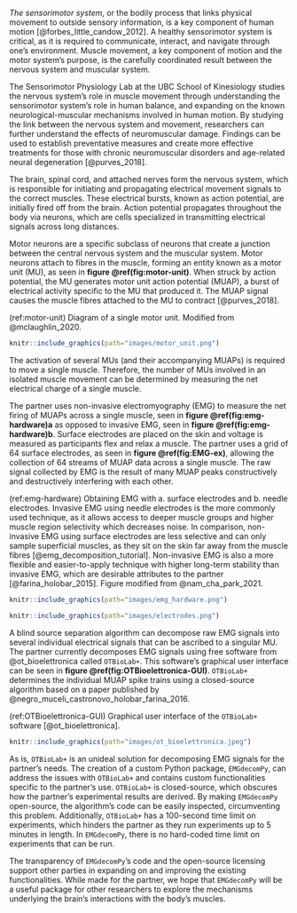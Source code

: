 *The sensorimotor system*, or the bodily process that links physical movement to outside sensory information, is a key component of human motion [@forbes_little_candow_2012]. A healthy sensorimotor system is critical, as it is required to communicate, interact, and navigate through one's environment. Muscle movement, a key component of motion and the motor system’s purpose, is the carefully coordinated result between the nervous system and muscular system.

The Sensorimotor Physiology Lab at the UBC School of Kinesiology studies the nervous system's role in muscle movement through understanding the sensorimotor system's role in human balance, and expanding on the known neurological-muscular mechanisms involved in human motion. By studying the link between the nervous system and movement, researchers can further understand the effects of neuromuscular damage. Findings can be used to establish preventative measures and create more effective treatments for those with chronic neuromuscular disorders and age-related neural degeneration [@purves_2018].

The brain, spinal cord, and attached nerves form the nervous system, which is responsible for initiating and propagating electrical movement signals to the correct muscles. These electrical bursts, known as action potential, are initially fired off from the brain. Action potential propagates throughout the body via neurons, which are cells specialized in transmitting electrical signals across long distances.

Motor neurons are a specific subclass of neurons that create a junction between the central nervous system and the muscular system. Motor neurons attach to fibres in the muscle, forming an entity known as a motor unit (MU), as seen in **figure \@ref(fig:motor-unit)**. When struck by action potential, the MU generates motor unit action potential (MUAP), a burst of electrical activity specific to the MU that produced it. The MUAP signal causes the muscle fibres attached to the MU to contract [@purves_2018].

(ref:motor-unit) Diagram of a single motor unit. Modified from @mclaughlin_2020.

```r
knitr::include_graphics(path="images/motor_unit.png")
```

The activation of several MUs (and their accompanying MUAPs) is required to move a single muscle. Therefore, the number of MUs involved in an isolated muscle movement can be determined by measuring the net electrical charge of a single muscle.

The partner uses non-invasive electromyography (EMG) to measure the net firing of MUAPs across a single muscle, seen in **figure \@ref(fig:emg-hardware)a** as opposed to invasive EMG, seen in **figure \@ref(fig:emg-hardware)b**. Surface electrodes are placed on the skin and voltage is measured as participants flex and relax a muscle. The partner uses a grid of 64 surface electrodes, as seen in **figure \@ref(fig:EMG-ex)**, allowing the collection of 64 streams of MUAP data across a single muscle. The raw signal collected by EMG is the result of many MUAP peaks constructively and destructively interfering with each other.

(ref:emg-hardware) Obtaining EMG with a. surface electrodes and b. needle electrodes. Invasive EMG using needle electrodes is the more commonly used technique, as it allows access to deeper muscle groups and higher muscle region selectivity which decreases noise. In comparison, non-invasive EMG using surface electrodes are less selective and can only sample superficial muscles, as they sit on the skin far away from the muscle fibres [@emg_decomposition_tutorial]. Non-invasive EMG is also a more flexible and easier-to-apply technique with higher long-term stability than invasive EMG, which are desirable attributes to the partner [@farina_holobar_2015]. Figure modified from @nam_cha_park_2021.

```r
knitr::include_graphics(path="images/emg_hardware.png")
```

```r
knitr::include_graphics(path="images/electrodes.png")
```

A blind source separation algorithm can decompose raw EMG signals into several individual electrical signals that can be ascribed to a singular MU. The partner currently decomposes EMG signals using free software from @ot_bioelettronica called `OTBioLab+`. This software's graphical user interface can be seen in **figure \@ref(fig:OTBioelettronica-GUI)**. `OTBioLab+` determines the individual MUAP spike trains using a closed-source algorithm based on a paper published by @negro_muceli_castronovo_holobar_farina_2016.

(ref:OTBioelettronica-GUI) Graphical user interface of the `OTBioLab+` software [@ot_bioelettronica].

```r
knitr::include_graphics(path="images/ot_bioelettronica.jpeg")
```

As is, `OTBioLab+` is an unideal solution for decomposing EMG signals for the partner's needs. The creation of a custom Python package, `EMGdecomPy`, can address the issues with `OTBioLab+` and contains custom functionalities specific to the partner’s use. `OTBioLab+` is closed-source, which obscures how the partner's experimental results are derived. By making `EMGdecomPy` open-source,  the algorithm’s code can be easily inspected, circumventing this problem. Additionally, `OTBioLab+` has a 100-second time limit on experiments, which hinders the partner as they run experiments up to 5 minutes in length. In `EMGdecomPy`, there is no hard-coded time limit on experiments that can be run.

The transparency of `EMGdecomPy`'s code and the open-source licensing support other parties in expanding on and improving the existing functionalities. While made for the partner, we hope that `EMGdecomPy` will be a useful package for other researchers to explore the mechanisms underlying the brain's interactions with the body's muscles.
